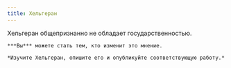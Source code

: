 ```yaml
---
title: Хельгеран 
---
```


<ButtonCover cover src="pic.jpg" title="Хельгеран" authorHref="https://www.artstation.com/d3cap" author="Jason Scheier"/>
<BlockquoteBox attention center>
    Хельгеран общепризнанно не обладает государственностью.   
       
    ***Вы*** можете стать тем, кто изменит это мнение.  
       
    *Изучите Хельгеран, опишите его и опубликуйте соответствующую работу.*
</BlockquoteBox>
